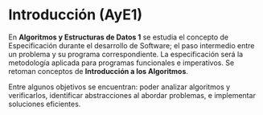 # Introducción (AyE1)

En **Algoritmos y Estructuras de Datos 1** se estudia el concepto de Especificación durante el desarrollo de Software; el paso intermedio entre un problema y su programa correspondiente. La especificación será la metodología aplicada para programas funcionales e imperativos. Se retoman conceptos de **Introducción a los Algoritmos**. 

Entre algunos objetivos se encuentran: poder analizar algoritmos y verificarlos, identificar abstracciones al abordar problemas, e implementar soluciones eficientes.